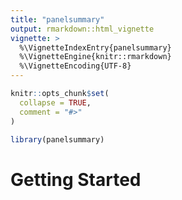 ```yaml
---
title: "panelsummary"
output: rmarkdown::html_vignette
vignette: >
  %\VignetteIndexEntry{panelsummary}
  %\VignetteEngine{knitr::rmarkdown}
  %\VignetteEncoding{UTF-8}
---
```


```r
knitr::opts_chunk$set(
  collapse = TRUE,
  comment = "#>"
)
```

```r
library(panelsummary)
```

# Getting Started 
